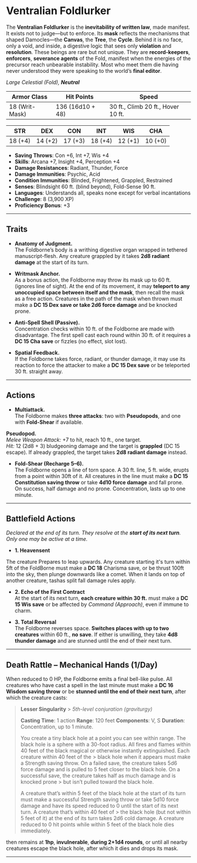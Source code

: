 
# Ventralian Foldlurker

<BlendedImage
  src='/library/images/VentralFloodborne.webp'
  alt='Ventral Floodborne'
/>

The **Ventralian Foldlurker** is the **inevitability of written law**, made manifest. It exists not to judge—but to enforce.
Its **mask** reflects the mechanisms that shaped Damocles—the **Canvas**, the **Tree**, the **Cycle**. Behind it is no face, only a void, and inside, a digestive logic that sees only **violation** and **resolution**.
These beings are rare but not unique. They are **record-keepers**, **enforcers**, **severance agents** of the Fold, manifest when the energies of the precursor reach unbearable instability.
Most who meet them die having never understood they were speaking to the world’s **final editor**.

_Large Celestial (Fold), **Neutral**_

| **Armor Class** | **Hit Points**   | **Speed**                          |
| --------------- | ---------------- | ---------------------------------- |
| 18 (Writ-Mask)  | 136 (16d10 + 48) | 30 ft., Climb 20 ft., Hover 10 ft. |

| **STR** | **DEX** | **CON** | **INT** | **WIS** | **CHA** |
| ------- | ------- | ------- | ------- | ------- | ------- |
| 18 (+4) | 14 (+2) | 17 (+3) | 18 (+4) | 12 (+1) | 10 (+0) |

- **Saving Throws**: Con +6, Int +7, Wis +4
- **Skills**: Arcana +7, Insight +4, Perception +4
- **Damage Resistances**: Radiant, Thunder, Force
- **Damage Immunities**: Psychic, Acid
- **Condition Immunities**: Blinded, Frightened, Grappled, Restrained
- **Senses**: Blindsight 60 ft. (blind beyond), Fold-Sense 90 ft.
- **Languages**: Understands all, speaks none except for verbal incantations
- **Challenge**: 8 (3,900 XP)
- **Proficiency Bonus**: +3

---

## Traits

- **Anatomy of Judgment.**  
  The Foldborne’s body is a writhing digestive organ wrapped in tethered manuscript-flesh. Any creature grappled by it takes **2d8 radiant damage** at the start of its turn.

- **Writmask Anchor.**  
  As a bonus action, the Foldborne may throw its mask up to 60 ft. (ignores line of sight). At the end of its movement, it may **teleport to any unoccupied space between itself and the mask**, then recall the mask as a free action. Creatures in the path of the mask when thrown must make a **DC 15 Dex save or take 2d6 force damage** and be knocked prone.

- **Anti-Spell Shell (Passive).**  
  Concentration checks within 10 ft. of the Foldborne are made with disadvantage. The first spell cast each round within 30 ft. of it requires a **DC 15 Cha save** or fizzles (no effect, slot lost).

- **Spatial Feedback.**  
  If the Foldborne takes force, radiant, or thunder damage, it may use its reaction to force the attacker to make a **DC 15 Dex save** or be teleported 30 ft. straight away.

---

## Actions

- **Multiattack.**  
  The Foldborne makes **three attacks**: two with **Pseudopods**, and one with **Fold-Shear** if available.

**Pseudopod.**  
_Melee Weapon Attack:_ +7 to hit, reach 10 ft., one target.  
_Hit:_ 12 (2d8 + 3) bludgeoning damage and the target is **grappled** (DC 15 escape). If already grappled, the target takes **2d8 radiant damage** instead.

- **Fold-Shear (Recharge 5–6).**  
  The Foldborne opens a line of torn space. A 30 ft. line, 5 ft. wide, erupts from a point within 30ft of it. All creatures in the line must make a **DC 15 Constitution saving throw** or take **4d10 force damage** and fall prone. On success, half damage and no prone. Concentration, lasts up to one minute.

---

## Battlefield Actions

_Declared at the end of its turn. They resolve at the **start of its next turn**. Only one may be active at a time._

- **1. Heavensent**

The creature Prepares to leap upwards. Any creature starting it's turn within 5ft of the FoldBorne must make a **DC 18** Charisma save, or be thrust 100ft into the sky, then plunge downwards like a comet. When it lands on top of another creature, tashas split fall damage rules apply.

- **2. Echo of the First Contract**  
  At the start of its next turn, **each creature within 30 ft.** must make a **DC 15 Wis save** or be affected by _Command (Approach)_, even if immune to charm.

- **3. Total Reversal**  
  The Foldborne reverses space. **Switches places with up to two creatures** within 60 ft., **no save**. If either is unwilling, they take **4d8 thunder damage** and are stunned until the end of their next turn.

---

## Death Rattle – Mechanical Hands (1/Day)

When reduced to 0 HP, the Foldborne emits a final bell-like pulse. All creatures who have cast a spell in the last minute must make a **DC 16 Wisdom saving throw** or be **stunned until the end of their next turn**, after which the creature casts:

> **Lesser Singularity** > _5th-level conjuration (graviturgy)_
>
> **Casting Time**: 1 action
> **Range**: 120 feet
> **Components**: V, S
> **Duration**: Concentration, up to 1 minute.
>
> You create a tiny black hole at a point you can see within range. The black hole is a sphere with a 30-foot radius. All fires and flames within 40 feet of the black magical or otherwise instantly extinguished. Each creature within 40 feet of the > black hole when it appears must make a Strength saving throw. On a failed save, the creature takes 5d6 force damage and is pulled to 5 feet closer to the black hole. On a successful save, the creature takes half as much damage and is knocked prone > but isn’t pulled toward the black hole.
>
> A creature that’s within 5 feet of the black hole at the start of its turn must make a successful Strength saving throw or take 5d10 force damage and have its speed reduced to 0 until the start of its next turn. A creature that’s within 40 feet of > the black hole (but not within 5 feet of it) at the end of its turn takes 2d6 cold damage. A creature reduced to 0 hit points while within 5 feet of the black hole dies immediately.

then remains at **1hp**, **invulnerable**, **during 2+1d4 rounds**, or until all nearby creatures escape the black hole, after which it dies and drops its mask.

---
